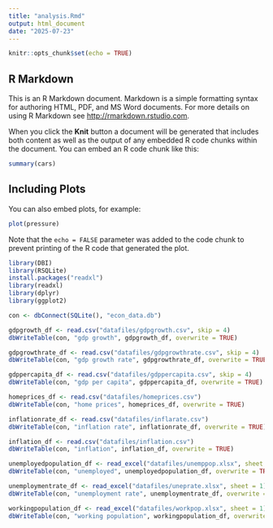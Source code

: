 ```yaml
---
title: "analysis.Rmd"
output: html_document
date: "2025-07-23"
---
```


```r
knitr::opts_chunk$set(echo = TRUE)
```

## R Markdown

This is an R Markdown document. Markdown is a simple formatting syntax for authoring HTML, PDF, and MS Word documents. For more details on using R Markdown see <http://rmarkdown.rstudio.com>.

When you click the **Knit** button a document will be generated that includes both content as well as the output of any embedded R code chunks within the document. You can embed an R code chunk like this:

```r
summary(cars)
```

## Including Plots

You can also embed plots, for example:

```r
plot(pressure)
```

Note that the `echo = FALSE` parameter was added to the code chunk to prevent printing of the R code that generated the plot.

```r
library(DBI)
library(RSQLite)
install.packages("readxl")
library(readxl)
library(dplyr)
library(ggplot2)

con <- dbConnect(SQLite(), "econ_data.db")
```

```r
gdpgrowth_df <- read.csv("datafiles/gdpgrowth.csv", skip = 4)
dbWriteTable(con, "gdp growth", gdpgrowth_df, overwrite = TRUE)

gdpgrowthrate_df <- read.csv("datafiles/gdpgrowthrate.csv", skip = 4)
dbWriteTable(con, "gdp growth rate", gdpgrowthrate_df, overwrite = TRUE)

gdppercapita_df <- read.csv("datafiles/gdppercapita.csv", skip = 4)
dbWriteTable(con, "gdp per capita", gdppercapita_df, overwrite = TRUE)

homeprices_df <- read.csv("datafiles/homeprices.csv")
dbWriteTable(con, "home prices", homeprices_df, overwrite = TRUE)

inflationrate_df <- read.csv("datafiles/inflarate.csv")
dbWriteTable(con, "inflation rate", inflationrate_df, overwrite = TRUE)

inflation_df <- read.csv("datafiles/inflation.csv")
dbWriteTable(con, "inflation", inflation_df, overwrite = TRUE)

unemployedpopulation_df <- read_excel("datafiles/unemppop.xlsx", sheet = 1)
dbWriteTable(con, "unemployed", unemployedpopulation_df, overwrite = TRUE)

unemploymentrate_df <- read_excel("datafiles/uneprate.xlsx", sheet = 1)
dbWriteTable(con, "unemployment rate", unemploymentrate_df, overwrite = TRUE)

workingpopulation_df <- read_excel("datafiles/workpop.xlsx", sheet = 1)
dbWriteTable(con, "working population", workingpopulation_df, overwrite = TRUE)




```
